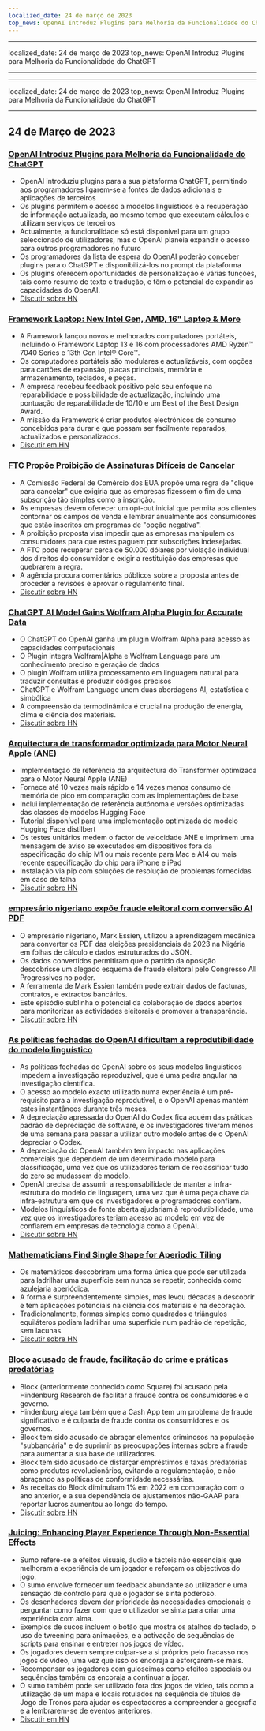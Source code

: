 ```yaml
---
localized_date: 24 de março de 2023
top_news: OpenAI Introduz Plugins para Melhoria da Funcionalidade do ChatGPT
---
```


---

localized_date: 24 de março de 2023
top_news: OpenAI Introduz Plugins para Melhoria da Funcionalidade do ChatGPT

---

---

localized_date: 24 de março de 2023
top_news: OpenAI Introduz Plugins para Melhoria da Funcionalidade do ChatGPT

---



<CallToAction />

<Steps>

## 24 de Março de 2023

### [OpenAI Introduz Plugins para Melhoria da Funcionalidade do ChatGPT](https://openai.com/blog/chatgpt-plugins)

- OpenAI introduziu plugins para a sua plataforma ChatGPT, permitindo aos programadores ligarem-se a fontes de dados adicionais e aplicações de terceiros
- Os plugins permitem o acesso a modelos linguísticos e a recuperação de informação actualizada, ao mesmo tempo que executam cálculos e utilizam serviços de terceiros
- Actualmente, a funcionalidade só está disponível para um grupo seleccionado de utilizadores, mas o OpenAI planeia expandir o acesso para outros programadores no futuro
- Os programadores da lista de espera do OpenAI poderão conceber plugins para o ChatGPT e disponibilizá-los no prompt da plataforma
- Os plugins oferecem oportunidades de personalização e várias funções, tais como resumo de texto e tradução, e têm o potencial de expandir as capacidades do OpenAI.
- [Discutir sobre HN](http://news.ycombinator.com/item?id=35277677)

### [Framework Laptop: New Intel Gen, AMD, 16" Laptop & More](https://frame.work/)

- A Framework lançou novos e melhorados computadores portáteis, incluindo o Framework Laptop 13 e 16 com processadores AMD Ryzen™ 7040 Series e 13th Gen Intel® Core™.
- Os computadores portáteis são modulares e actualizáveis, com opções para cartões de expansão, placas principais, memória e armazenamento, teclados, e peças.
- A empresa recebeu feedback positivo pelo seu enfoque na reparabilidade e possibilidade de actualização, incluindo uma pontuação de reparabilidade de 10/10 e um Best of the Best Design Award.
- A missão da Framework é criar produtos electrónicos de consumo concebidos para durar e que possam ser facilmente reparados, actualizados e personalizados.
- [Discutir em HN](http://news.ycombinator.com/item?id=35277660)

### [FTC Propõe Proibição de Assinaturas Difíceis de Cancelar](https://www.theverge.com/2023/3/23/23652373/ftc-click-to-cancel-subscription-service-dark-patterns-ban)

- A Comissão Federal de Comércio dos EUA propõe uma regra de "clique para cancelar" que exigiria que as empresas fizessem o fim de uma subscrição tão simples como a inscrição.
- As empresas devem oferecer um opt-out inicial que permita aos clientes contornar os campos de venda e lembrar anualmente aos consumidores que estão inscritos em programas de "opção negativa".
- A proibição proposta visa impedir que as empresas manipulem os consumidores para que estes paguem por subscrições indesejadas.
- A FTC pode recuperar cerca de 50.000 dólares por violação individual dos direitos do consumidor e exigir a restituição das empresas que quebrarem a regra.
- A agência procura comentários públicos sobre a proposta antes de proceder a revisões e aprovar o regulamento final.
- [Discutir sobre HN](http://news.ycombinator.com/item?id=35274519)

### [ChatGPT AI Model Gains Wolfram Alpha Plugin for Accurate Data](https://writings.stephenwolfram.com/2023/03/chatgpt-gets-its-wolfram-superpowers/)

- O ChatGPT do OpenAI ganha um plugin Wolfram Alpha para acesso às capacidades computacionais
- O Plugin integra Wolfram|Alpha e Wolfram Language para um conhecimento preciso e geração de dados
- O plugin Wolfram utiliza processamento em linguagem natural para traduzir consultas e produzir códigos precisos
- ChatGPT e Wolfram Language unem duas abordagens AI, estatística e simbólica
- A compreensão da termodinâmica é crucial na produção de energia, clima e ciência dos materiais.
- [Discutir sobre HN](http://news.ycombinator.com/item?id=35277925)

### [Arquitectura de transformador optimizada para Motor Neural Apple (ANE)](https://github.com/apple/ml-ane-transformers)

- Implementação de referência da arquitectura do Transformer optimizada para o Motor Neural Apple (ANE)
- Fornece até 10 vezes mais rápido e 14 vezes menos consumo de memória de pico em comparação com as implementações de base
- Inclui implementação de referência autónoma e versões optimizadas das classes de modelos Hugging Face
- Tutorial disponível para uma implementação optimizada do modelo Hugging Face distilbert
- Os testes unitários medem o factor de velocidade ANE e imprimem uma mensagem de aviso se executados em dispositivos fora da especificação do chip M1 ou mais recente para Mac e A14 ou mais recente especificação do chip para iPhone e iPad
- Instalação via pip com soluções de resolução de problemas fornecidas em caso de falha
- [Discutir sobre HN](http://news.ycombinator.com/item?id=35282325)

### [empresário nigeriano expõe fraude eleitoral com conversão AI PDF](https://markessien.com/posts/drama_of_transcription/)

- O empresário nigeriano, Mark Essien, utilizou a aprendizagem mecânica para converter os PDF das eleições presidenciais de 2023 na Nigéria em folhas de cálculo e dados estruturados do JSON.
- Os dados convertidos permitiram que o partido da oposição descobrisse um alegado esquema de fraude eleitoral pelo Congresso All Progressives no poder.
- A ferramenta de Mark Essien também pode extrair dados de facturas, contratos, e extractos bancários.
- Este episódio sublinha o potencial da colaboração de dados abertos para monitorizar as actividades eleitorais e promover a transparência.
- [Discutir sobre HN](http://news.ycombinator.com/item?id=35272227)

### [As políticas fechadas do OpenAI dificultam a reprodutibilidade do modelo linguístico](https://aisnakeoil.substack.com/p/openais-policies-hinder-reproducible)

- As políticas fechadas do OpenAI sobre os seus modelos linguísticos impedem a investigação reproduzível, que é uma pedra angular na investigação científica.
- O acesso ao modelo exacto utilizado numa experiência é um pré-requisito para a investigação reprodutível, e o OpenAI apenas mantém estes instantâneos durante três meses.
- A depreciação apressada do OpenAI do Codex fica aquém das práticas padrão de depreciação de software, e os investigadores tiveram menos de uma semana para passar a utilizar outro modelo antes de o OpenAI depreciar o Codex.
- A depreciação do OpenAI também tem impacto nas aplicações comerciais que dependem de um determinado modelo para classificação, uma vez que os utilizadores teriam de reclassificar tudo do zero se mudassem de modelo.
- OpenAI precisa de assumir a responsabilidade de manter a infra-estrutura do modelo de linguagem, uma vez que é uma peça chave da infra-estrutura em que os investigadores e programadores confiam.
- Modelos linguísticos de fonte aberta ajudariam à reprodutibilidade, uma vez que os investigadores teriam acesso ao modelo em vez de confiarem em empresas de tecnologia como a OpenAI.
- [Discutir sobre HN](http://news.ycombinator.com/item?id=35269304)

### [Mathematicians Find Single Shape for Aperiodic Tiling](https://www.newscientist.com/article/2365363-mathematicians-discover-shape-that-can-tile-a-wall-and-never-repeat/)

- Os matemáticos descobriram uma forma única que pode ser utilizada para ladrilhar uma superfície sem nunca se repetir, conhecida como azulejaria aperiódica.
- A forma é surpreendentemente simples, mas levou décadas a descobrir e tem aplicações potenciais na ciência dos materiais e na decoração.
- Tradicionalmente, formas simples como quadrados e triângulos equiláteros podiam ladrilhar uma superfície num padrão de repetição, sem lacunas.
- [Discutir sobre HN](http://news.ycombinator.com/item?id=35273707)

### [Bloco acusado de fraude, facilitação do crime e práticas predatórias](https://hindenburgresearch.com/block/)

- Block (anteriormente conhecido como Square) foi acusado pela Hindenburg Research de facilitar a fraude contra os consumidores e o governo.
- Hindenburg alega também que a Cash App tem um problema de fraude significativo e é culpada de fraude contra os consumidores e os governos.
- Block tem sido acusado de abraçar elementos criminosos na população "subbancária" e de suprimir as preocupações internas sobre a fraude para aumentar a sua base de utilizadores.
- Block tem sido acusado de disfarçar empréstimos e taxas predatórias como produtos revolucionários, evitando a regulamentação, e não abraçando as políticas de conformidade necessárias.
- As receitas do Block diminuíram 1% em 2022 em comparação com o ano anterior, e a sua dependência de ajustamentos não-GAAP para reportar lucros aumentou ao longo do tempo.
- [Discutir sobre HN](http://news.ycombinator.com/item?id=35273782)

### [Juicing: Enhancing Player Experience Through Non-Essential Effects](https://garden.bradwoods.io/notes/design/juice)

- Sumo refere-se a efeitos visuais, áudio e tácteis não essenciais que melhoram a experiência de um jogador e reforçam os objectivos do jogo.
- O sumo envolve fornecer um feedback abundante ao utilizador e uma sensação de controlo para que o jogador se sinta poderoso.
- Os desenhadores devem dar prioridade às necessidades emocionais e perguntar como fazer com que o utilizador se sinta para criar uma experiência com alma.
- Exemplos de sucos incluem o botão que mostra os atalhos do teclado, o uso de tweening para animações, e a activação de sequências de scripts para ensinar e entreter nos jogos de vídeo.
- Os jogadores devem sempre culpar-se a si próprios pelo fracasso nos jogos de vídeo, uma vez que isso os encoraja a esforçarem-se mais.
- Recompensar os jogadores com guloseimas como efeitos especiais ou sequências também os encoraja a continuar a jogar.
- O sumo também pode ser utilizado fora dos jogos de vídeo, tais como a utilização de um mapa e locais rotulados na sequência de títulos de Jogo de Tronos para ajudar os espectadores a compreender a geografia e a lembrarem-se de eventos anteriores.
- [Discutir em HN](http://news.ycombinator.com/item?id=35273139)

</Steps>
